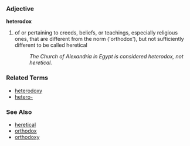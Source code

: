 ===Adjective===
'''heterodox'''

# of or pertaining to creeds, beliefs, or teachings, especially religious ones, that are different from the norm ('orthodox'), but not sufficiently different to be called heretical
#: ''The Church of Alexandria in Egypt is considered heterodox, not heretical.''

===Related Terms===
*[[heterodoxy]]
*[[hetero-]]

===See Also===
*[[heretical]]
*[[orthodox]]
*[[orthodoxy]]